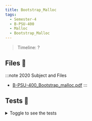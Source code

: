 ```yaml
---
title: Bootstrap_Malloc
tags:
  - Semester-4
  - B-PSU-400
  - Malloc
  - Bootstrap_Malloc
---
```

> Timeline: ?


## Files 📂

:::note 2020 Subject and Files
- [B-PSU-400_Bootstrap_malloc.pdf](https://github.com/Studio-17/Epitech-Subjects/raw/main/Semester-4/B-PSU-400/Malloc/Bootstrap_Malloc/B-PSU-400_Bootstrap_malloc.pdf)
:::

## Tests 🤖
<details>
  <summary>Toggle to see the tests</summary>
  <div>
Yo
  </div>
</details>

